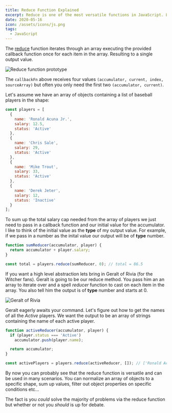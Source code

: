```yaml
---
title: Reduce Function Explained
excerpt: Reduce is one of the most versatile functions in JavaScript. Let's explore the inner workings from a visual perspective.
date: 2020-05-16
icon: /assets/icons/js.png
tags:
  - JavaScript
---
```


The [reduce](https://developer.mozilla.org/en-US/docs/Web/JavaScript/Reference/Global_Objects/Array/reduce) function iterates through an array executing the provided callback function once for each item in the array. Resulting to a single output value.

<Image alt="Reduce function prototype" src="/assets/posts/reduce-function-explained/reduce-prototype.png" width={500} height={194} />

The `callbackFn` above receives four values `(accumulator, current, index, sourceArray)` but often you only need the first two `(accumulator, current)`.

Let's assume we have an array of objects containing a list of baseball players in the shape:
```js
const players = [
  {
    name: 'Ronald Acuna Jr.',
    salary: 12.5,
    status: 'Active'
  },
  {
    name: 'Chris Sale',
    salary: 29,
    status: 'Active'
  },
  {
    name: 'Mike Trout',
    salary: 33,
    status: 'Active'
  },
  {
    name: 'Derek Jeter',
    salary: 12,
    status: 'Inactive'
  }
];

```

To sum up the total salary cap needed from the array of players we just need to pass in a callback function and our initial value for the accumulator. I like to think of the initial value as the **type** of my output value. For example, if we pass in a number as the inital value our output will be of **type** number.
```js
function sumReducer(accumulator, player) {
  return accumulator + player.salary;
}

const total = players.reduce(sumReducer, 0); // total = 86.5
```
If you want a high level abstraction lets bring in Geralt of Rivia (for the Witcher fans). Geralt is going to be our reduce method. You pass him an an array to iterate over and a spell *reducer* function to cast on each item in the array. You also tell him the output is of **type** number and starts at 0.

<Image alt="Geralt of Rivia" src="/assets/posts/reduce-function-explained/geralt.png" width={664} height={443} />

Geralt eagerly awaits your command. Let's figure out how to get the names of all the *Active* players. We want the output to be an array of strings containing the name of each active player.
```js
function activeReducer(accumulator, player) {
  if (player.status === 'Active')
    accumulator.push(player.name);

  return accumulator;
}

const activePlayers = players.reduce(activeReducer, []); // ['Ronald Acuna Jr.', 'Chris Sale', ...]
```

By now you can probably see that the reduce function is versatile and can be used in many scenarios. You can normalize an array of objects to a specific shape, sum up values, filter out object properties on specific conditions etc...

The fact is you *could* solve the majority of problems via the reduce function but whether or not you *should* is up for debate.
